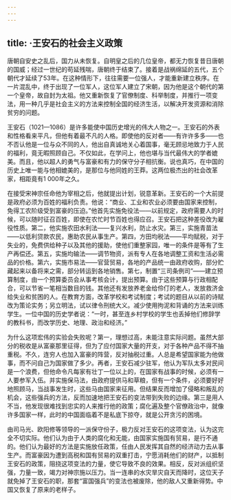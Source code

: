 ```yaml
---
---
---
```

title: ·王安石的社会主义政策
---




唐朝自安史之乱后，国力从未恢复。自明皇之后的几位皇帝，都无力恢复昔日唐朝的国威；经过一世纪的苟延残喘，唐朝终于结束了。接着是战祸绵延的五代，五个朝代才延续了53年。在这种情形下，往往需要一位强人，才能重新建立秩序。在一片混乱中，终于出现了一位军人，这位军人建立了宋朝，因为他是这个朝代的第一个皇帝，故自封为太祖。他又重新恢复了官僚制度、科举制度，并推行一项变法，用一种几乎是社会主义的方法来控制全国的经济生活，以解决开发资源和消除贫穷的问题。

王安石（1021—1086）是许多能使中国历史增光的伟大人物之一。王安石的外表和性格看来平凡，但他有着最不凡的人格。即使他的反对者——有许许多多——也不否认他是一位与众不同的人，他出自真诚地关心着国事，毫无顾忌地致力于人民的福利，竟无暇照顾自己。不仅如此，在学问上，他也堪与当代最伟大的学者媲美。而且，他以超人的勇气与富豪和有力的保守分子相抗衡。说也真巧，在中国的历史上唯一能与他相媲美的，是那位与他同姓的王莽。这两位极杰出的社会改革家，相距竟有1 000年之久。

在接受宋神宗任命他为宰相之后，他就提出计划，锐意革新。王安石的一个大前提是政府必须为百姓的福利负责。他说：“商业、工业和农业必须要由国家来控制，免得工农阶级受到富豪的压迫。”他首先实施免役法——以前规定，政府需要人的时候，可以随时征召百姓，即使在农忙时节百姓也得应召。王安石把这种差役改为雇役性质。第二，他实施农田水利法——复兴水利，防止水灾。第三，实施青苗法——以低利贷款农民，惠助农民从事生产。第四，方田均税法——平均赋税，对于失业的，免费供给种子以及其他的援助，使他们重整家园，唯一的条件是等有了生产再偿还。第五，实施均输法——调节物资，派有专人在各地调整工资和生活必需品的价格。第六，实施市易法——官营贸易，各地的产品统一由政府收购，部分贮藏起来以备将来之需，部分转运到各地销售。第七，制置“三司条例司”——建立预算制度，由一个预算委员会从事考核会计，提出预算。由于这些预算与行政相配合，可以节省一笔相当数目的钱。其他还有发放养老金给伶仃的老人，发放救济金给失业和贫困的人。在教育方面，改革学校和考试制度；考试的题目从以前的诗赋改为策论实务；另立明法，试以律令刑统大义。减少使用拘泥和背诵的方法来训练学生。一位中国的历史学者说：“一时，甚至连乡村学校的学生也丢掉他们修辞学的教科书，而改学历史、地理、政治和经济。”

为什么这项宏伟的实验会失败呢？第一，理想过高，未能注意实际问题。虽然大部分的税收是从富豪那里征得，但为了应付国家大量的开支，对于各种产品不得不抽重税。不久，连穷人也加入富豪的阵营，反对抽税过重。人总是希望国家能为他做事，而不问自己为国家做了多少。再者，王安石减少驻军，他认为军队太多对民间是一个浪费，但他命令凡每家有壮丁一位以上的，在国家有战事的时候，必须有一人要参军入伍。并实施保马法，由政府提供马和草粮，但有一个条件，必须要好好地照顾马，当战事发生时，这些马由国家来征用。但结果反而增加了侵略和叛乱的机会，这些强兵的方法，反而加速地把王安石的变法带到失败的边缘。第三是用人不当，他发现很难找到忠实的人来推行他的政策；腐化遍及整个官僚政治中，就像许多国家一样，此时的中国面临着不是私底下掠夺，就是公开贪污的困境。

由司马光、欧阳修等领导的一派保守份子，极力反对王安石的这项变法，认为这完全不切实际。他们认为由于人类的腐化和无能，由国家实施国有贸易，是行不通的。他们认为最好的方法是实施放任政策，任由人民发挥其自然的经济动力去从事生产。而富豪因为遭到高税和国有贸易的双重打击，宁愿消耗他们的财产，以抵制王安石的政策，阻挠这项变法的力量，使它导致不良的效果。相反，反对派组织坚强，力量一致，竭力对神宗施以压力。当一连串的水灾旱灾自天而降时，这位天子就免掉了王安石的职，那套“富国强兵”的变法也被废除，他的敌人又重新得势。中国又恢复了原来的老样子。